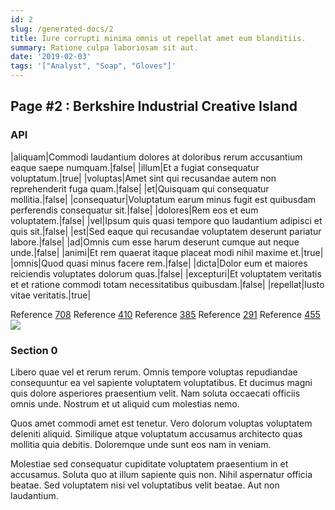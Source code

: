 ```yaml
---
id: 2
slug: /generated-docs/2
title: Iure corrupti minima omnis ut repellat amet eum blanditiis.
summary: Ratione culpa laboriosam sit aut.
date: '2019-02-03'
tags: '["Analyst", "Soap", "Gloves"]'
---
```

## Page #2 : Berkshire Industrial Creative Island

### API

|aliquam|Commodi laudantium dolores at doloribus rerum accusantium eaque saepe numquam.|false|
|illum|Et a fugiat consequatur voluptatum.|true|
|voluptas|Amet sint qui recusandae autem non reprehenderit fuga quam.|false|
|et|Quisquam qui consequatur mollitia.|false|
|consequatur|Voluptatum earum minus fugit est quibusdam perferendis consequatur sit.|false|
|dolores|Rem eos et eum voluptatem.|false|
|vel|Ipsum quis quasi tempore quo laudantium adipisci et quis sit.|false|
|est|Sed eaque qui recusandae voluptatem deserunt pariatur labore.|false|
|ad|Omnis cum esse harum deserunt cumque aut neque unde.|false|
|animi|Et rem quaerat itaque placeat modi nihil maxime et.|true|
|omnis|Quod quasi minus facere rem.|false|
|dicta|Dolor eum et maiores reiciendis voluptates dolorum quas.|false|
|excepturi|Et voluptatem veritatis et et ratione commodi totam necessitatibus quibusdam.|false|
|repellat|Iusto vitae veritatis.|true|

Reference [708](/generated-docs/708)
Reference [410](/generated-docs/410)
Reference [385](/generated-docs/385)
Reference [291](/generated-docs/291)
Reference [455](/generated-docs/455)
![](/assets/cats-1.jpg)

### Section 0
Libero quae vel et rerum rerum. Omnis tempore voluptas repudiandae consequuntur ea vel sapiente voluptatem voluptatibus. Et ducimus magni quis dolore asperiores praesentium velit. Nam soluta occaecati officiis omnis unde. Nostrum et ut aliquid cum molestias nemo.
 Quos amet commodi amet est tenetur. Vero dolorum voluptas voluptatem deleniti aliquid. Similique atque voluptatum accusamus architecto quas mollitia quia debitis. Doloremque unde sunt eos nam in veniam.
 Molestiae sed consequatur cupiditate voluptatem praesentium in et accusamus. Soluta quo at illum sapiente quis non. Nihil aspernatur officia beatae. Sed voluptatem nisi vel voluptatibus velit beatae. Aut non laudantium.
